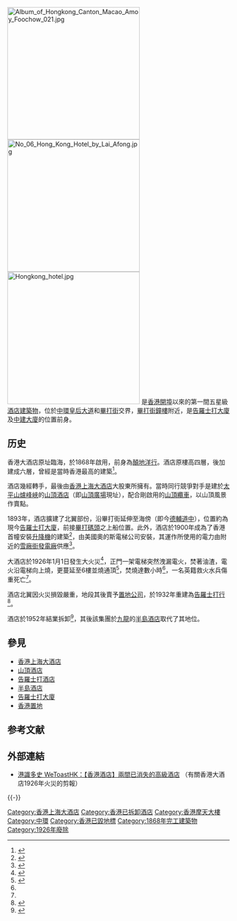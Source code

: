 {{Otheruses|香港上海大酒店|subject=香港一所已拆卸酒店|other=創辦香港大酒店的公司}}
{{For|俗稱「香港大酒店」的殯儀館|香港殯儀館}}
[[File:Album_of_Hongkong_Canton_Macao_Amoy_Foochow_021.jpg|300px]]
[[File:No_06_Hong_Kong_Hotel_by_Lai_Afong.jpg|300px]]
[[File:Hongkong_hotel.jpg|300px]]
{{engname|香港大酒店|Hongkong Hotel}}是[[香港開埠初期歷史|香港開埠]]以來的第一間五星級[[酒店|酒店]][[建築物|建築物]]，位於[[中環|中環]][[皇后大道|皇后大道]]和[[畢打街|畢打街]]交界，[[畢打街鐘樓|畢打街鐘樓]]附近，是[[告羅士打大廈|告羅士打大廈]]及[[中建大廈|中建大廈]]的位置前身。

==历史==
香港大酒店原址臨海，於1868年啟用，前身為[[顛地洋行|顛地洋行]]。酒店原樓高四層，後加建成六層，曾經是當時香港最高的建築<ref>{{Cite book|title=港島海岸線（增訂版）|last=余|first=震宇|publisher=中華書局|year=2016|isbn=9789888394760|location=香港|pages=8}}</ref>。

酒店幾經轉手，最後由[[香港上海大酒店|香港上海大酒店]]大股東所擁有。當時同行競爭對手是建於[[太平山_(香港)|太平山]][[爐峰峽|爐峰峽]]的[[山頂酒店|山頂酒店]]（即[[山頂廣場|山頂廣場]]現址），配合剛啟用的[[山頂纜車|山頂纜車]]，以山頂風景作賣點。

1893年，酒店擴建了北翼部份，沿畢打街延伸至海傍（即今[[德輔道中|德輔道中]]），位置約為現今[[告羅士打大廈|告羅士打大廈]]，前接[[畢打碼頭|畢打碼頭]]之上船位置。此外，酒店於1900年成為了香港首幢安裝[[升降機|升降機]]的建築<ref>{{Cite book|title=香港明信片（1890's-1940's）|last=唐|first=卓敏|publisher=三聯書店|year=2012|isbn=9789620432644|location=香港|pages=34}}</ref>，由美國奧的斯電梯公司安裝，其運作所使用的電力由附近的[[雪廠街發電廠|雪廠街發電廠]]供應<ref>{{Cite book|title=香港東區街道故事|author=魯金|publisher=三聯書店|year=2019|isbn=9789620444494|location=香港|pages=235}}</ref>。

大酒店於1926年1月1日發生大火災<ref name="士蔑報19260102">{{cite web| title= Disastrous Hongkong Hotel Blaze. Two Million Dollars Damage In New Year Calamity. Eight-hour Battle Witnessed By Thousands. British Bluejacket's Fatal Fall. |url= |publisher=[[士蔑報|士蔑報]]第1頁 |date=1926年1月2日 }}{{en}}</ref>，正門一架電梯突然洩漏電火，焚著油渣，電火沿電梯向上燒，更蔓延至6樓並燒通頂<ref name="香港6000年">{{cite book |author=湯開建 蕭國健 陳佳榮 |year=1998年 |title=《香港6000年（遠古－1997）》 |page=頁413 |publisher=麒麟書業有限公司 |quote= |isbn=9622321232}}{{zh-hant}}</ref>，焚燒達數小時<ref name="香港6000年"/>，一名英籍救火水兵傷重死亡<ref name="士蔑報19260102"/>。

酒店北翼因火災損毀嚴重，地段其後賣予[[置地公司|置地公司]]，於1932年重建為[[告羅士打行|告羅士打行]]<ref>{{Cite web|title=【香港酒店】兩間已消失的高級酒店|url=http://www.wetoasthk.com/【香港酒店】兩間已消失的高級酒店/|accessdate=2020-01-03|author=|date=2018-08-14|format=|publisher=港識多史 WeToastHK|language=|archive-date=2020-04-28|archive-url=https://web.archive.org/web/20200428090810/http://www.wetoasthk.com/%e3%80%90%e9%a6%99%e6%b8%af%e9%85%92%e5%ba%97%e3%80%91%e5%85%a9%e9%96%93%e5%b7%b2%e6%b6%88%e5%a4%b1%e7%9a%84%e9%ab%98%e7%b4%9a%e9%85%92%e5%ba%97/|dead-url=no}}</ref>。

酒店於1952年結業拆卸<ref>{{cite web |title=Hongkong Hotel - Queen's Road at Pedder Street [1868-1952] |url=http://gwulo.com/node/7087#14/22.2846/114.1618/Map_by_ESRI-Markers/100 |publisher=gwulo.com |date=2010年9月12日 |accessdate=2017年1月13日 |archive-date=2017年1月16日 |archive-url=https://web.archive.org/web/20170116165827/http://gwulo.com/node/7087#14/22.2846/114.1618/Map_by_ESRI-Markers/100 |dead-url=no }}{{en}}</ref>，其後該集團於[[九龍|九龍]]的[[半島酒店|半島酒店]]取代了其地位。

==參見==
*[[香港上海大酒店|香港上海大酒店]]
*[[山頂酒店|山頂酒店]]
*[[告羅士打酒店|告羅士打酒店]]
*[[半島酒店|半島酒店]]
*[[告羅士打大廈|告羅士打大廈]]
*[[香港置地|香港置地]]

==参考文献==
{{reflist|2}}

==外部連結==
{{stack begin}}
{{commonscat|Hong Kong Hotel}}
{{stack end}}
* [http://www.wetoasthk.com/【香港酒店】兩間已消失的高級酒店/ 港識多史 WeToastHK：【香港酒店】兩間已消失的高級酒店] {{Wayback|url=http://www.wetoasthk.com/ |date=20191222121302 }}（有關香港大酒店1926年火災的剪報）

{{-}}
{{香港上海大酒店}}
{{香港歷年最高大樓}}
{{Authority control}}

[[Category:香港上海大酒店|Category:香港上海大酒店]]
[[Category:香港已拆卸酒店|Category:香港已拆卸酒店]]
[[Category:香港摩天大樓|Category:香港摩天大樓]]
[[Category:中環|Category:中環]]
[[Category:香港已毀地標|Category:香港已毀地標]]
[[Category:1868年完工建築物|Category:1868年完工建築物]]
[[Category:1926年廢除|Category:1926年廢除]]